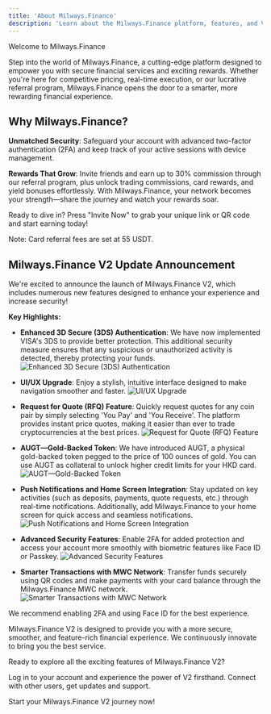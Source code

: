 ```yaml
---
title: 'About Milways.Finance'
description: 'Learn about the Milways.Finance platform, features, and V2 updates.'
---
```


<Info>
Welcome to Milways.Finance

Step into the world of Milways.Finance, a cutting-edge platform designed to empower you with secure financial services and exciting rewards. Whether you're here for competitive pricing, real-time execution, or our lucrative referral program, Milways.Finance opens the door to a smarter, more rewarding financial experience.
</Info>

## Why Milways.Finance?

**Unmatched Security**: Safeguard your account with advanced two-factor authentication (2FA) and keep track of your active sessions with device management.

**Rewards That Grow**: Invite friends and earn up to 30% commission through our referral program, plus unlock trading commissions, card rewards, and yield bonuses effortlessly. With Milways.Finance, your network becomes your strength—share the journey and watch your rewards soar.

Ready to dive in? Press "Invite Now" to grab your unique link or QR code and start earning today!

Note: Card referral fees are set at 55 USDT.

## Milways.Finance V2 Update Announcement

We're excited to announce the launch of Milways.Finance V2, which includes numerous new features designed to enhance your experience and increase security!

**Key Highlights:**

* **Enhanced 3D Secure (3DS) Authentication**: We have now implemented VISA's 3DS to provide better protection. This additional security measure ensures that any suspicious or unauthorized activity is detected, thereby protecting your funds.
    ![Enhanced 3D Secure (3DS) Authentication](https://open.gitbook.com/~gitbook/image?url=https%3A%2F%2Fcontent.gitbook.com%2Fcontent%2FB1yREUnIgMhqawNhajWe%2Fblobs%2FiX0NkfndqhD8G6ZTwYF7%2Fimage.png&width=400&dpr=3&quality=100&sign=d0ec6d55&sv=2)

* **UI/UX Upgrade**: Enjoy a stylish, intuitive interface designed to make navigation smoother and faster.
    ![UI/UX Upgrade](https://open.gitbook.com/~gitbook/image?url=https%3A%2F%2F356381455-files.gitbook.io%2F%7E%2Ffiles%2Fv0%2Fb%2Fgitbook-x-prod.appspot.com%2Fo%2Fspaces%252FB1yREUnIgMhqawNhajWe%252Fuploads%252Fg9O6Ts3xGGesjgMmy45M%252F88.png%3Falt%3Dmedia%26token%3Dc2e87e7f-57b8-47c6-b2fd-8fdd63f521b7&width=400&dpr=3&quality=100&sign=61e0a4a4&sv=2)

* **Request for Quote (RFQ) Feature**: Quickly request quotes for any coin pair by simply selecting 'You Pay' and 'You Receive'. The platform provides instant price quotes, making it easier than ever to trade cryptocurrencies at the best prices.
    ![Request for Quote (RFQ) Feature](https://open.gitbook.com/~gitbook/image?url=https%3A%2F%2F356381455-files.gitbook.io%2F%7E%2Ffiles%2Fv0%2Fb%2Fgitbook-x-prod.appspot.com%2Fo%2Fspaces%252FB1yREUnIgMhqawNhajWe%252Fuploads%252FLw9wVfZkEE1bxvPwRkAd%252F89.png%3Falt%3Dmedia%26token%3D5e001fe2-dc4b-400a-b3f6-ccd1706f511e&width=400&dpr=3&quality=100&sign=4e1868f8&sv=2)

* **AUGT—Gold-Backed Token**: We have introduced AUGT, a physical gold-backed token pegged to the price of 100 ounces of gold. You can use AUGT as collateral to unlock higher credit limits for your HKD card.
    ![AUGT—Gold-Backed Token](https://open.gitbook.com/~gitbook/image?url=https%3A%2F%2F356381455-files.gitbook.io%2F%7E%2Ffiles%2Fv0%2Fb%2Fgitbook-x-prod.appspot.com%2Fo%2Fspaces%252FB1yREUnIgMhqawNhajWe%252Fuploads%252FydlM1eh4wsPjQadDIngZ%252F90.png%3Falt%3Dmedia%26token%3D4b84082f-1b94-4074-8f6d-054f6c582f96&width=400&dpr=3&quality=100&sign=9b96fc30&sv=2)

* **Push Notifications and Home Screen Integration**: Stay updated on key activities (such as deposits, payments, quote requests, etc.) through real-time notifications. Additionally, add Milways.Finance to your home screen for quick access and seamless notifications.
    ![Push Notifications and Home Screen Integration](https://open.gitbook.com/~gitbook/image?url=https%3A%2F%2F356381455-files.gitbook.io%2F%7E%2Ffiles%2Fv0%2Fb%2Fgitbook-x-prod.appspot.com%2Fo%2Fspaces%252FB1yREUnIgMhqawNhajWe%252Fuploads%252Fv8NYatGnjrdDsx38IO53%252F92.png%3Falt%3Dmedia%26token%3D335babf5-e3ab-4d1b-9738-a7f1d3b9b25a&width=400&dpr=3&quality=100&sign=610f9fd&sv=2)

* **Advanced Security Features**: Enable 2FA for added protection and access your account more smoothly with biometric features like Face ID or Passkey.
    ![Advanced Security Features](https://open.gitbook.com/~gitbook/image?url=https%3A%2F%2F356381455-files.gitbook.io%2F%7E%2Ffiles%2Fv0%2Fb%2Fgitbook-x-prod.appspot.com%2Fo%2Fspaces%252FB1yREUnIgMhqawNhajWe%252Fuploads%252FaKEmsMj6rjW6pmD4mYjD%252F93.png%3Falt%3Dmedia%26token%3Dbe96e3cd-43c9-441e-86f2-e0e0dfc15953&width=400&dpr=3&quality=100&sign=b7e84322&sv=2)

* **Smarter Transactions with MWC Network**: Transfer funds securely using QR codes and make payments with your card balance through the Milways.Finance MWC network.
    ![Smarter Transactions with MWC Network](https://open.gitbook.com/~gitbook/image?url=https%3A%2F%2F356381455-files.gitbook.io%2F%7E%2Ffiles%2Fv0%2Fb%2Fgitbook-x-prod.appspot.com%2Fo%2Fspaces%252FB1yREUnIgMhqawNhajWe%252Fuploads%252FHvYvQjX4x9At10rcuFxl%252F91.png%3Falt%3Dmedia%26token%3D7231b94c-2938-4b44-a6ec-4667ca521ec6&width=400&dpr=3&quality=100&sign=9a9938e6&sv=2)

We recommend enabling 2FA and using Face ID for the best experience.

Milways.Finance V2 is designed to provide you with a more secure, smoother, and feature-rich financial experience. We continuously innovate to bring you the best service.

Ready to explore all the exciting features of Milways.Finance V2?

<CardGroup cols={2}>
  <Card title="Access Dashboard" icon="gauge-high" href="https://pro.milways.finance">
    Log in to your account and experience the power of V2 firsthand.
  </Card>
  <Card title="Join Community" icon="discord" href="https://t.me/MilwaysFinanceGlobal">
    Connect with other users, get updates and support.
  </Card>
</CardGroup>

Start your Milways.Finance V2 journey now!
